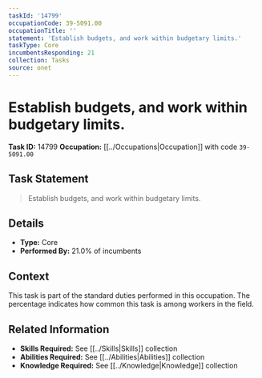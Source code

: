 ```yaml
---
taskId: '14799'
occupationCode: 39-5091.00
occupationTitle: ''
statement: 'Establish budgets, and work within budgetary limits.'
taskType: Core
incumbentsResponding: 21
collection: Tasks
source: onet
---
```

# Establish budgets, and work within budgetary limits.

**Task ID:** 14799
**Occupation:** [[../Occupations|Occupation]] with code `39-5091.00`

## Task Statement

> Establish budgets, and work within budgetary limits.

## Details

- **Type:** Core
- **Performed By:** 21.0% of incumbents

## Context

This task is part of the standard duties performed in this occupation. The percentage indicates how common this task is among workers in the field.

## Related Information

- **Skills Required:** See [[../Skills|Skills]] collection
- **Abilities Required:** See [[../Abilities|Abilities]] collection
- **Knowledge Required:** See [[../Knowledge|Knowledge]] collection

